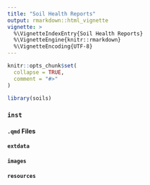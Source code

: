```yaml
---
title: "Soil Health Reports"
output: rmarkdown::html_vignette
vignette: >
  %\VignetteIndexEntry{Soil Health Reports}
  %\VignetteEngine{knitr::rmarkdown}
  %\VignetteEncoding{UTF-8}
---
```


```r
knitr::opts_chunk$set(
  collapse = TRUE,
  comment = "#>"
)
```

```r
library(soils)
```

### `inst`

#### `.qmd` Files

#### `extdata`

#### `images`

#### `resources`

